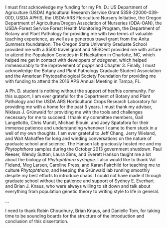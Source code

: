 I must first acknowledge my funding for my Ph. D.: US Department of 
Agriculture (USDA) Agricultural Research Service Grant 5358-22000-039-00D, USDA
APHIS, the USDA-ARS Floriculture Nursery Initiative, the Oregon Department of
Agriculture/Oregon Association of Nurseries (ODA-OAN), the USDA-Forest
Service Forest Health Monitoring Program, the Department of Botany and Plant
Pathology for providing me with two terms of valuable teaching experience, as
well as a generous travel grant from the Anita Summers foundataion. The Oregon
State University Graduate School provided me with a $500 travel grant and
NESCent provided me with airfare to attend the Population Genetics in R
Hackathon in Charlotte, NC, which helped me get in contact with developers of
*adegenet*, which helped immeasurably to the improvement of *poppr* and Chapter
3. Finally, I must acknowledge the Botany and Plant Pathology Graduate Student
Association and the American Phytopathological Society Foundation for providing
me with funding to attend the 2016 APS Annual Meeting in Tampa, FL.


A Ph. D. student is nothing without the support of her/his community. For this
support, I am ever grateful for the Department of Botany and Plant Pathology and
the USDA ARS Horticultural Crops Research Laboratory for providing me with a
home for the past 5 years. I must thank my advisor, Niklaus J. Grünwald for
providing me with the tools and challenges necessary for me to succeed. I thank
my committee members, Gail Langellotto, Chris Mundt, Michael Blouin, and Joey
Spatafora for their immense patience and understanding whenever I came to them
stuck in a well of my own thoughts. I am ever grateful to Jeff Chang, Jerry 
Wieland, and Walt Mahaffee for long and winding conversations on the nature of
graduate school and science. The Hansen lab graciously hosted me and my 
*Phytophthora* samples during the October 2013 government shutdown. Paul Reeser,
Wendy Sutton, Laura Sims, and Everett Hanson taught me a lot about the biology
of *Phytophthora syringae*. I also would like to thank Val Fieland, Meg Larsen,
Caroline Press, and Karan Fairchild for teaching me to culture *Phytophthora*, 
and keeping the Grünwald lab running smoothly despite my best efforts to
introduce chaos. I could not have made it through graduate school without the
patience and support of Sydney E. Everhart and Brian J. Knaus, who were always
willing to sit down and talk about everything from population genetic theory to
writing style to life in general. 





...


I need to thank Robin Choudhury, Brian Knaus, and Danielle Tom, for taking time
to be sounding boards for the structure of the introduction and conclusion of
this dissertation.
